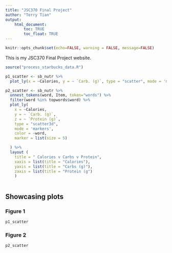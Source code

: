 ```yaml
---
title: "JSC370 Final Project"
author: "Terry Tian"
output: 
    html_document:
        toc: TRUE
        toc_float: TRUE
---
```


```r
knitr::opts_chunk$set(echo=FALSE, warning = FALSE, message=FALSE)
```


This is my JSC370 Final Project website.

```r

source("process_starbucks_data.R")
```


```r

p1_scatter <- sb_nutr %>% 
  plot_ly(x = ~Calories, y = ~ `Carb. (g)`, type = "scatter", mode = 'markers', color = ~Category)

```

```r


p2_scatter <- sb_nutr %>% 
  unnest_tokens(word, Item, token="words") %>% 
  filter(word %in% topwords$word) %>% 
  plot_ly(
    x = ~Calories,
    y = ~ `Carb. (g)`, 
    z = ~ `Protein (g)`,
    type = "scatter3d", 
    mode = 'markers', 
    color = ~word,
    marker = list(size = 5)

  ) %>% 
  layout (
    title = " Calories v Carbs v Protein",
    xaxis = list(title = "Calories"),
    yaxis = list(title = "Carbs (g)"),
    zaxis = list(title = "Protein (g")  
    )



```



## Showcasing plots {.tabset}

### Figure 1

```r
p1_scatter
```

### Figure 2

```r
p2_scatter
```




